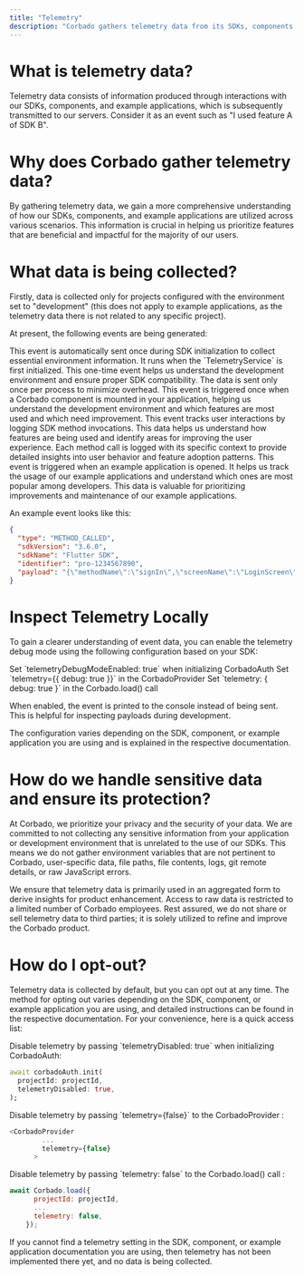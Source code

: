 ```yaml
---
title: "Telemetry"
description: "Corbado gathers telemetry data from its SDKs, components and example applications."
---
```


# What is telemetry data?

Telemetry data consists of information produced through interactions with our SDKs, components, and example applications, which is subsequently transmitted to our servers. Consider it as an event such as "I used feature A of SDK B".

# Why does Corbado gather telemetry data?

By gathering telemetry data, we gain a more comprehensive understanding of how our SDKs, components, and example applications are utilized across various scenarios. This information is crucial in helping us prioritize features that are beneficial and impactful for the majority of our users.

# What data is being collected?

Firstly, data is collected only for projects configured with the environment set to "development" (this does not apply to example applications, as the telemetry data there is not related to any specific project). 

At present, the following events are being generated:

<Accordion title="PACKAGE_METADATA">
This event is automatically sent once during SDK initialization to collect essential environment information. It runs when the `TelemetryService` is first initialized. This one-time event helps us understand the development environment and ensure proper SDK compatibility. The data is sent only once per process to minimize overhead.
</Accordion>

<Accordion title="COMPONENT_MOUNTED">
This event is triggered once when a Corbado component is mounted in your application, helping us understand the development environment and which features are most used and which need improvement.
</Accordion>

<Accordion title="METHOD_CALLED">
This event tracks user interactions by logging SDK method invocations. This data helps us understand how features are being used and identify areas for improving the user experience. Each method call is logged with its specific context to provide detailed insights into user behavior and feature adoption patterns.
</Accordion>

<Accordion title="EXAMPLE_APPLICATION_OPENED">
This event is triggered when an example application is opened. It helps us track the usage of our example applications and understand which ones are most popular among developers. This data is valuable for prioritizing improvements and maintenance of our example applications.
</Accordion>

An example event looks like this:

```json
{
  "type": "METHOD_CALLED",
  "sdkVersion": "3.6.0",
  "sdkName": "Flutter SDK",
  "identifier": "pro-1234567890",
  "payload": "{\"methodName\":\"signIn\",\"screenName\":\"LoginScreen\"}"
}
```
# Inspect Telemetry Locally

To gain a clearer understanding of event data, you can enable the telemetry debug mode using the following configuration based on your SDK:

<Tabs>
<Tab title="Flutter SDK">
Set `telemetryDebugModeEnabled: true` when initializing CorbadoAuth
</Tab>
<Tab title="React SDK">
Set `telemetry={{ debug: true }}` in the CorbadoProvider
</Tab>
<Tab title="Javascript SDK">
Set `telemetry: { debug: true }` in the Corbado.load() call
</Tab>
</Tabs>

When enabled, the event is printed to the console instead of being sent. This is helpful for inspecting payloads during development.

<Note>The configuration varies depending on the SDK, component, or example application you are using and is explained in the respective documentation.</Note>

# How do we handle sensitive data and ensure its protection?

At Corbado, we prioritize your privacy and the security of your data. We are committed to not collecting any sensitive information from your application or development environment that is unrelated to the use of our SDKs. This means we do not gather environment variables that are not pertinent to Corbado, user-specific data, file paths, file contents, logs, git remote details, or raw JavaScript errors.

We ensure that telemetry data is primarily used in an aggregated form to derive insights for product enhancement. Access to raw data is restricted to a limited number of Corbado employees. Rest assured, we do not share or sell telemetry data to third parties; it is solely utilized to refine and improve the Corbado product.

# How do I opt-out?

Telemetry data is collected by default, but you can opt out at any time. The method for opting out varies depending on the SDK, component, or example application you are using, and detailed instructions can be found in the respective documentation. For your convenience, here is a quick access list:

<Tabs>
<Tab title="Flutter SDK">
Disable telemetry by passing `telemetryDisabled: true` when initializing CorbadoAuth:

```dart {3}
await corbadoAuth.init(
  projectId: projectId,
  telemetryDisabled: true,
);
```
</Tab>
<Tab title="React SDK">
Disable telemetry by passing `telemetry={false}` to the CorbadoProvider :

```typescript {3}
<CorbadoProvider
        ...
        telemetry={false}
      >
```

</Tab>
<Tab title="Javascript SDK">
Disable telemetry by passing `telemetry: false` to the Corbado.load() call :

```javascript {4}
await Corbado.load({
      projectId: projectId,
      ...
      telemetry: false,
    });
```

</Tab>
</Tabs>

<Note>If you cannot find a telemetry setting in the SDK, component, or example application documentation you are using, then telemetry has not been implemented there yet, and no data is being collected.</Note>